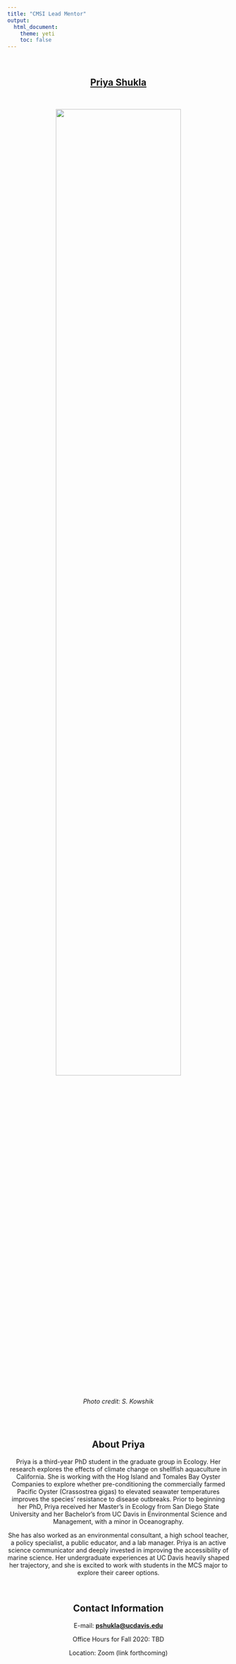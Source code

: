 ```yaml
---
title: "CMSI Lead Mentor"
output: 
  html_document:
    theme: yeti
    toc: false
---
```

<br>


<center>
## **[Priya Shukla](www.priyashukla.com)**
<br>

<img src="photos/PShukla_CMSIphoto.jpg" style="width:75%"> 
<figcaption>*Photo credit: S. Kowshik*</figcaption>


<br>
<br>

## About Priya

Priya is a third-year PhD student in the graduate group in Ecology. Her research explores the effects of climate change on shellfish aquaculture in California. She is working with the Hog Island and Tomales Bay Oyster Companies to explore whether pre-conditioning the commercially farmed Pacific Oyster (Crassostrea gigas) to elevated seawater temperatures improves the species’ resistance to disease outbreaks. Prior to beginning her PhD, Priya received her Master's in Ecology from San Diego State University and her Bachelor's from UC Davis in Environmental Science and Management, with a minor in Oceanography.

She has also worked as an environmental consultant, a high school teacher, a policy specialist, a public educator, and a lab manager. Priya is an active science communicator and deeply invested in improving the accessibility of marine science. Her undergraduate experiences at UC Davis heavily shaped her trajectory, and she is excited to work with students in the MCS major to explore their career options.

<br>

## Contact Information
E-mail: **<pshukla@ucdavis.edu>**

Office Hours for Fall 2020: TBD

Location: Zoom (link forthcoming)

<br>